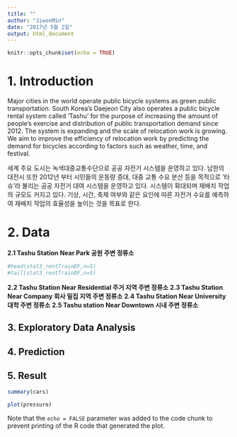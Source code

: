 ```yaml
---
title: ""
author: "JiwonMin"
date: "2017년 5월 2일"
output: html_document
---
```


```r
knitr::opts_chunk$set(echo = TRUE)
```

# 1. Introduction

 Major cities in the world operate public bicycle systems as green public transportation. South Korea's Daejeon City also operates a public bicycle rental system called 'Tashu' for the purpose of increasing the amount of people's exercise and distribution of public transportation demand since 2012. The system is expanding and the scale of relocation work is growing. We aim to improve the efficiency of relocation work by predicting the demand for bicycles according to factors such as weather, time, and festival.
 
 세계 주요 도시는 녹색대중교통수단으로 공공 자전거 시스템을 운영하고 있다. 남한의 대전시 또한 2012년 부터 시민들의 운동량 증대, 대중 교통 수요 분산 등을 목적으로 '타슈'라 불리는 공공 자전거 대여 시스템을 운영하고 있다. 시스템이 확대되며 재배치 작업의 규모도 커지고 있다. 기상, 시간, 축제 여부와 같은 요인에 따른 자전거 수요를 예측하여 재배치 작업의 효율성을 높이는 것을 목표로 한다.


# 2. Data
  **2.1 Tashu Station Near Park 공원 주변 정류소**
```r
#head(stat3_rentTrainDF,n=5)
#tail(stat3_rentTrainDF,n=5)
```
  **2.2 Tashu Station Near Residential 주거 지역 주변 정류소**
  **2.3 Tashu Station Near Company 회사 밀집 지역 주변 정류소**
  **2.4 Tashu Station Near University 대학 주변 정류소**
  **2.5 Tashu station Near Downtown 시내 주변 정류소**
  
## 3. Exploratory Data Analysis
## 4. Prediction
## 5. Result
  
  
```r
summary(cars)
```



```r
plot(pressure)
```

Note that the `echo = FALSE` parameter was added to the code chunk to prevent printing of the R code that generated the plot.
